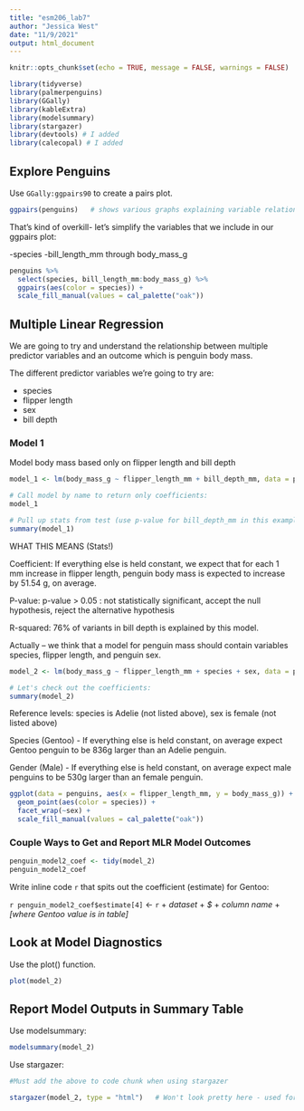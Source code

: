 ```yaml
---
title: "esm206_lab7"
author: "Jessica West"
date: "11/9/2021"
output: html_document
---
```


```r
knitr::opts_chunk$set(echo = TRUE, message = FALSE, warnings = FALSE)

library(tidyverse)
library(palmerpenguins)
library(GGally)
library(kableExtra)
library(modelsummary)
library(stargazer)
library(devtools) # I added
library(calecopal) # I added
```

## Explore Penguins

Use `GGally:ggpairs90` to create a pairs plot.

```r
ggpairs(penguins)   # shows various graphs explaining variable relationships
```

That's kind of overkill- let's simplify the variables that we include in our ggpairs plot:

-species
-bill_length_mm through body_mass_g

```r
penguins %>% 
  select(species, bill_length_mm:body_mass_g) %>% 
  ggpairs(aes(color = species)) +
  scale_fill_manual(values = cal_palette("oak"))
```

## Multiple Linear Regression

We are going to try and understand the relationship between multiple predictor variables and an outcome which is penguin body mass.

The different predictor variables we're going to try are:

- species
- flipper length
- sex
- bill depth


### Model 1

Model body mass based only on flipper length and bill depth

```r
model_1 <- lm(body_mass_g ~ flipper_length_mm + bill_depth_mm, data = penguins)

# Call model by name to return only coefficients:
model_1

# Pull up stats from test (use p-value for bill_depth_mm in this example)
summary(model_1)       
```
WHAT THIS MEANS (Stats!)

Coefficient: If everything else is held constant, we expect that for each 1 mm increase in flipper length, penguin body mass is expected to increase by 51.54 g, on average.

P-value: p-value > 0.05 : not statistically significant, accept the null hypothesis, reject the alternative hypothesis

R-squared: 76% of variants in bill depth is explained by this model.



Actually -- we think that a model for penguin mass should contain variables species, flipper length, and penguin sex.

```r
model_2 <- lm(body_mass_g ~ flipper_length_mm + species + sex, data = penguins)

# Let's check out the coefficients:
summary(model_2) 
```
Reference levels: species is Adelie (not listed above), sex is female (not listed above)

Species (Gentoo) - If everything else is held constant, on average expect Gentoo penguin to be 836g larger than an Adelie penguin. 

Gender (Male) - If everything else is held constant, on average expect male penguins to be 530g larger than an female penguin. 


```r
ggplot(data = penguins, aes(x = flipper_length_mm, y = body_mass_g)) +
  geom_point(aes(color = species)) +
  facet_wrap(~sex) +
  scale_fill_manual(values = cal_palette("oak"))
```

### Couple Ways to Get and Report MLR Model Outcomes

```r
penguin_model2_coef <- tidy(model_2)
penguin_model2_coef
```

Write inline code `r` that spits out the coefficient (estimate) for Gentoo:

`r penguin_model2_coef$estimate[4]` <- `r` + *dataset* + *$* + *column name* + *[where Gentoo value is in table]*


## Look at Model Diagnostics

Use the plot() function.

```r
plot(model_2)
```

## Report Model Outputs in Summary Table

Use modelsummary:
```r
modelsummary(model_2)
```

Use stargazer:
```r

#Must add the above to code chunk when using stargazer

stargazer(model_2, type = "html")   # Won't look pretty here - used for HTML output of model stats in Knitted doc
```

